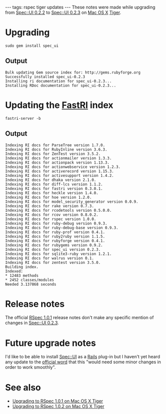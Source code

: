 ---
tags: rspec tiger updates
---
These notes were made while upgrading from [[Spec::UI 0.2.2]] to [[Spec::UI 0.2.3]] on [[Mac OS X]] [[Tiger]].

= Upgrading =

<pre>sudo gem install spec_ui</pre>

== Output ==

<pre>Bulk updating Gem source index for: http://gems.rubyforge.org
Successfully installed spec_ui-0.2.3
Installing ri documentation for spec_ui-0.2.3...
Installing RDoc documentation for spec_ui-0.2.3...</pre>

= Updating the [[FastRI]] index =

<pre>fastri-server -b</pre>

== Output ==

<pre>Indexing RI docs for ParseTree version 1.7.0.
Indexing RI docs for RubyInline version 3.6.3.
Indexing RI docs for ZenTest version 3.5.2.
Indexing RI docs for actionmailer version 1.3.3.
Indexing RI docs for actionpack version 1.13.3.
Indexing RI docs for actionwebservice version 1.2.3.
Indexing RI docs for activerecord version 1.15.3.
Indexing RI docs for activesupport version 1.4.2.
Indexing RI docs for dhaka version 2.1.0.
Indexing RI docs for diff-lcs version 1.1.2.
Indexing RI docs for fastri version 0.3.0.1.
Indexing RI docs for heckle version 1.4.0.
Indexing RI docs for hoe version 1.2.0.
Indexing RI docs for model_security_generator version 0.0.9.
Indexing RI docs for rake version 0.7.3.
Indexing RI docs for rcodetools version 0.5.0.0.
Indexing RI docs for rcov version 0.8.0.2.
Indexing RI docs for rspec version 1.0.0.
Indexing RI docs for ruby-debug version 0.9.3.
Indexing RI docs for ruby-debug-base version 0.9.3.
Indexing RI docs for ruby-prof version 0.4.1.
Indexing RI docs for ruby2ruby version 1.1.5.
Indexing RI docs for rubyforge version 0.4.1.
Indexing RI docs for rubygems version 0.9.2.
Indexing RI docs for spec_ui version 0.2.3.
Indexing RI docs for sqlite3-ruby version 1.2.1.
Indexing RI docs for walrus version 0.1.
Indexing RI docs for zentest version 3.5.0.
Building index.
Indexed:
* 12483 methods
* 2452 classes/modules
Needed 3.137868 seconds</pre>

= Release notes =

The official [[RSpec 1.0.1]] release notes don't make any specific mention of changes in [[Spec::UI 0.2.3]].

= Future upgrade notes =

I'd like to be able to install [[Spec::UI]] as a [[Rails]] plug-in but I haven't yet heard any update to the [http://rubyforge.org/pipermail/rspec-users/2007-May/001619.html official word] that this "would need some minor changes in order to work smoothly".

= See also =

* [[Upgrading to RSpec 1.0.1 on Mac OS X Tiger]]
* [[Upgrading to RSpec 1.0.2 on Mac OS X Tiger]]
